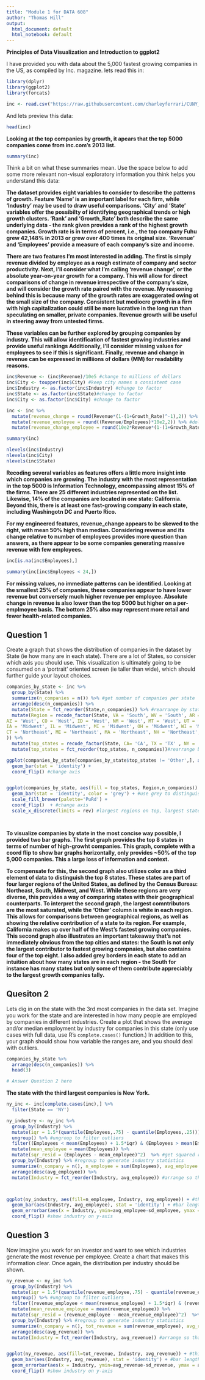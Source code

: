 ```yaml
---
title: "Module 1 for DATA 608"
author: "Thomas Hill"
output:
  html_document: default
  html_notebook: default
---
```


**Principles of Data Visualization and Introduction to ggplot2**

I have provided you with data about the 5,000 fastest growing companies in the US, as compiled by Inc. magazine. lets read this in:


```r

library(dplyr)
library(ggplot2)
library(forcats)
```

```r

inc <- read.csv("https://raw.githubusercontent.com/charleyferrari/CUNY_DATA_608/master/module1/Data/inc5000_data.csv", header= TRUE)

```

And lets preview this data:

```r

head(inc)

```

__Looking at the top companies by growth, it apears that the top 5000 companies come from inc.com's 2013 list.__  

```r

summary(inc)

```

Think a bit on what these summaries mean. Use the space below to add some more relevant non-visual exploratory information you think helps you understand this data:


__The dataset provides eight variables to consider to describe the patterns of growth.  Feature 'Name' is an important label for each firm, while 'Industry' may be used to draw useful comparisons. 'City' and 'State' variables offer the possibilty of identifying geographical trends or high growth clusters. 'Rank' and 'Growth_Rate' both describe the same underlying data - the rank given provides a rank of the highest growth companies. Growth rate is in terms of percent, i.e., the top company Fuhu grew 42,148% in 2013 or grew over 400 times its original size.  'Revenue' and 'Employees' provide a measure of each company's size and income.__  

__There are two features I'm most interested in adding. The first is simply revenue divided by employee as a rough estimate of company and sector productivity. Next, I'll consider what I'm calling 'revenue change', or the absolute year-on-year growth for a company. This will allow for direct comparisons of change in revenue irrespective of the company's size, and will consider the growth rate paired with the revenue.  My reasoning behind this is because many of the growth rates are exaggerated owing ot the small size of the company. Consistent but mediocre growth in a firm with high capitalization could still be more lucrative in the long run than speculating on smaller, private companies. Revenue growth will be useful in steering away from untested firms.__  

__These variables can be further explored by grouping companies by industry. This will allow identification of fastest growing industries and provide useful rankings  Additionally, I'll consider missing values for employees to see if this is significant. Finally, revenue and change in revenue can be expressed in milliions of dollars (MM) for readability reasons.__  



```r

inc$Revenue <- (inc$Revenue)/10e5 #change to millions of dollars
inc$City <- toupper(inc$City) #keep city names a consistent case
inc$Industry <- as.factor(inc$Industry) #change to factor
inc$State <- as.factor(inc$State)#change to factor
inc$City <- as.factor(inc$City) #change to factor


```



```r

inc <- inc %>%
  mutate(revenue_change = round(Revenue*(1-(1+Growth_Rate)^-1),2)) %>% # absolute dollar change in revenue over the past year, in millions 
  mutate(revenue_employee = round((Revenue/Employees)*10e2,2)) %>% #dollars revenue per employee, thousands
  mutate(revenue_change_employee = round(10e2*Revenue*(1-(1+Growth_Rate)^-1)/Employees,2)) #change in revenue per employee, thousands


```



```r
summary(inc)

nlevels(inc$Industry)
nlevels(inc$City)
nlevels(inc$State)


```

__Recoding several variables as features offers a little more insight into which companies are growing. The industry with the  most representation in the top 5000 is Information Technology, encompassing almost 15% of the firms. There are 25 different industries represented on the list. Likewise, 14% of the companies are located in one state: California. Beyond this, there is at least one fast-growing company in each state, including Washingotn DC and Puerto Rico.__

__For my engineered features, revenue_change appears to be skewed to the right, with mean 50% high than median.  Considering revenue and its change relative to number of employees provides more question than answers, as there appear to be some companies generating massive revenue with few employees.__  


```r

inc[is.na(inc$Employees),]

```


```r

summary(inc[inc$Employees < 24,])
```

__For missing values, no immediate patterns can be identified. Looking at the smallest 25% of companies, these companies appear to have lower revenue but conversely much higher revenue per employee. Absolute change in revenue is also lower than the top 5000 but higher on a per-emplmoyee basis. The bottom 25% also may represent more retail and fewer health-related companies.__

## Question 1

Create a graph that shows the distribution of companies in the dataset by State (ie how many are in each state). There are a lot of States, so consider which axis you should use. This visualization is ultimately going to be consumed on a 'portrait' oriented screen (ie taller than wide), which should further guide your layout choices.

```r

companies_by_state <- inc %>%
  group_by(State) %>% 
  summarize(n_companies = n()) %>% #get number of companies per state
  arrange(desc(n_companies)) %>%
  mutate(State = fct_reorder(State,n_companies)) %>% #rearrange by state in descending order
  mutate(Region = recode_factor(State, VA = 'South', WV = 'South', AR = 'South', DE = 'South', DC = 'South', FL = 'South', GA = 'South', MD = 'South', NC = 'South', SC = 'South', AL = 'South', KY = 'South', MS = 'South', TN = 'South', AK = 'South', LA = 'South', OK = 'South' , TX = 'South', PR = 'South', #south
AZ = 'West', CO = 'West', ID = 'West', NM = 'West', MT = 'West', UT = 'West', NV = 'West', WY = 'West', AK = 'West', CA = 'West', HI = 'West', OR = 'West', WA = 'West',
IA = 'Midwest', IL = 'Midwest', MI = 'Midwest', OH = 'Midwest', WI = 'Midwest', IA = 'Midwest', KS = 'Midwest', MN = 'Midwest', MS = 'Midwest', NE = 'Midwest', SD = 'Midwest', ND = 'Midwest', IN = 'Midwest', MO = 'Midwest',#midwest
CT = 'Northeast', ME = 'Northeast', MA = 'Northeast', NH = 'Northeast', RI = 'Northeast', VT = 'Northeast', NJ = 'Northeast', NY = 'Northeast', PA = 'Northeast' #northeast
)) %>%
  mutate(top_states = recode_factor(State, CA= 'CA', TX = 'TX' , NY = 'NY', VA = 'VA', FL = 'FL' , IL = 'IL', GA = 'GA', OH = 'OH', .default = "Other")) %>%
  mutate(top_states = fct_reorder(top_states, n_companies))#rearrange by state in descending order


```



```r


ggplot(companies_by_state[companies_by_state$top_states != 'Other',], aes(top_states,n_companies)) + #omit states listed as 'other'
  geom_bar(stat = 'identity') +
  coord_flip() #change axis


ggplot(companies_by_state, aes(fill = top_states, Region,n_companies)) + #all data included
  geom_bar(stat = 'identity', color = 'grey') + #use grey to distinguish between states within the 'other' column
  scale_fill_brewer(palette='PuRd') +
  coord_flip()  + #change axis
  scale_x_discrete(limits = rev) #largest regions on top, largest states closest to y-axis




```

__To visualize companies by state in the most concise way possible, I provided two bar graphs. The first graph provides the top 8 states in terms of number of high-growht companies. This graph, complete with a coord flip to show bar graphs horizontally, only provides ~50% of the top 5,000 companies. This a large loss of information and context.__  

__To compensate for this, the second graph also utilizes color as a third element of data to distinguish the top 8 states. These states are part of four larger regions of the United States, as defined by the Census Bureau: Northeast, South, Midwest, and West. While these regions are very diverse, this provides a way of comparing states with their geographical counterparts. To interpret the second graph, the largest comntributors are the most saturated, while the 'Other' column is white in each region.  This allows for comparisons between geographical regions, as well as showing the relative contribution of a state to its region. For example, California makes up over half of the West's fastest growing companies. This second graph also illustrates an important takeaway that's not immediately obvious from the top cities and states: the South is not only the largest contributor to fastest growing compnaies, but also contains four of the top eight. I also added grey borders in each state to add an intuition about how many states are in each region - the South for instance has many states but only some of them contribute appreciably to the largest growth companies tally.__

## Quesiton 2

Lets dig in on the state with the 3rd most companies in the data set. Imagine you work for the state and are interested in how many people are employed by companies in different industries. Create a plot that shows the average and/or median employment by industry for companies in this state (only use cases with full data, use R's `complete.cases()` function.) In addition to this, your graph should show how variable the ranges are, and you should deal with outliers.

```r

companies_by_state %>%
  arrange(desc(n_companies)) %>%
  head(3)

# Answer Question 2 here

```

__The state with the third largest companies is New York.__


```r

ny_inc <- inc[complete.cases(inc),] %>%
  filter(State == 'NY')

ny_industry <- ny_inc %>%
  group_by(Industry) %>%
  mutate(iqr = 1.5*(quantile(Employees,.75) - quantile(Employees,.25))) %>% #define each other's IQR
  ungroup() %>% #ungroup to filter outliers
  filter((Employees < mean(Employees) + 1.5*iqr) & (Employees > mean(Employees) - 1.5*iqr))%>% #filter outliers
  mutate(mean_employee = mean(Employees)) %>%
  mutate(sqr_resid = (Employees - mean_employee)^2)  %>% #get squared residuals for standard deviation while ungrouped
  group_by(Industry) %>% #regroup to generate industry statistics
  summarize(n_company = n(), n_employee = sum(Employees), avg_employee = mean(Employees), med_employee = median(Employees), sd_employee = sqrt(sum(sqr_resid)/sum(Employees)))  %>% #summarize industry statistics
  arrange(desc(avg_employee)) %>% 
  mutate(Industry = fct_reorder(Industry, avg_employee)) #arrange so that largest average industry is on top



ggplot(ny_industry, aes(fill=n_employee, Industry, avg_employee)) + #this graph will show each industry versus average employees, colored by total employees in the industry in NY state
  geom_bar(aes(Industry, avg_employee), stat = 'identity') + #bar length defined by average employee in industry
  geom_errorbar(aes(x = Industry, ymin=avg_employee-sd_employee, ymax = avg_employee+sd_employee)) + #error bars +/- standard deviation
  coord_flip() #show industry on y-axis
```
## Question 3

Now imagine you work for an investor and want to see which industries generate the most revenue per employee. Create a chart that makes this information clear. Once again, the distribution per industry should be shown.

```r


ny_revenue <- ny_inc %>%
  group_by(Industry) %>%
  mutate(iqr = 1.5*(quantile(revenue_employee,.75) - quantile(revenue_employee,.25))) %>% #define each Industry's IQR
  ungroup() %>% #ungroup to filter outliers
  filter((revenue_employee < mean(revenue_employee) + 1.5*iqr) & (revenue_employee > mean(revenue_employee) - 1.5*iqr))%>% #filter outliers
  mutate(mean_revenue_employee = mean(revenue_employee)) %>%
  mutate(sqr_resid = (revenue_employee - mean_revenue_employee)^2)  %>% #get squared residuals for standard deviation while ungrouped
  group_by(Industry) %>% #regroup to generate industry statistics
  summarize(n_company = n(), tot_revenue = sum(revenue_employee), avg_revenue = mean(revenue_employee), med_revenue = median(revenue_employee), sd_revenue = sqrt(sum(sqr_resid)/sum(revenue_employee)))  %>% #summarize industry statistics
  arrange(desc(avg_revenue)) %>% 
  mutate(Industry = fct_reorder(Industry, avg_revenue)) #arrange so that largest average industry is on top


ggplot(ny_revenue, aes(fill=tot_revenue, Industry, avg_revenue)) + #this graph will show each industry versus average employees, colored by total employees in the industry in NY state
  geom_bar(aes(Industry, avg_revenue), stat = 'identity') + #bar length defined by average employee in industry
  geom_errorbar(aes(x = Industry, ymin=avg_revenue-sd_revenue, ymax = avg_revenue+sd_revenue)) + #error bars +/- standard deviation
  coord_flip() #show industry on y-axis


```














